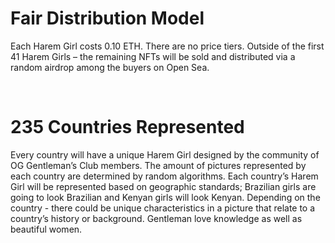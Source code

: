 # Fair Distribution Model

Each Harem Girl costs 0.10 ETH.  There are no price tiers.  Outside of the first
41 Harem Girls – the remaining NFTs will be sold and distributed via a random
airdrop among the buyers on Open Sea.

<br />

# 235 Countries Represented

Every country will have a unique Harem Girl designed by the community of OG
Gentleman’s Club members. The amount of pictures represented by each country
are determined by random algorithms. Each country’s Harem Girl will be represented
based on geographic standards; Brazilian girls are going to look Brazilian and
Kenyan girls will look Kenyan. Depending on the country - there could be unique
characteristics in a picture that relate to a country’s history or background.
Gentleman love knowledge as well as beautiful women.
